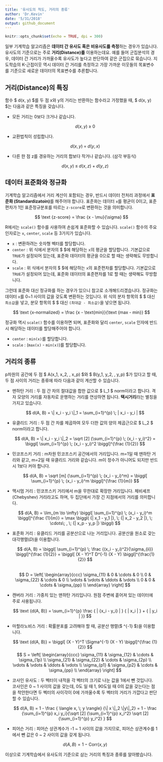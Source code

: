 ```yaml
---
title: '유사도의 척도, 거리의 종류'
author: 'Dr.Kevin'
date: '5/31/2018'
output: github_document
---
```


```r
knitr::opts_chunk$set(echo = TRUE, dpi = 300)
```

일부 기계학습 알고리즘은 **데이터 간 유사도 혹은 비유사도를 측정**하는 경우가 있습니다. 유사도의 기준으로는 주로 **거리(Distance)를** 이용하는데요. 예를 들어 군집분석의 경우, 데이터 간 거리가 가까울수록 유사도가 높다고 판단하여 같은 군집으로 묶습니다. 지도학습의 K-근접이웃 역시 데이터 간 거리를 측정하고 가장 가까운 이웃들의 목표변수를 기준으로 새로운 데이터의 목표변수를 추론합니다. 

## 거리(Distance)의 특징 

함수 $ d(x, y) $를 두 점 x와 y의 거리는 반환하는 함수라고 가정했을 때, $ d(x, y) $는 다음과 같은 특징을 갖습니다.  

  - 모든 거리는 0보다 크거나 같습니다.  
  
    $$ d(x, y) \; \geq \; 0 $$
    
  - 교환법칙이 성립합니다.  
  
    $$ d(x, y) \; = \; d(y, x) $$
  
  - 다른 한 점 z를 경유하는 거리의 합보다 작거나 같습니다. (삼각 부등식)  
  
    $$ d(x, y) \; \leq \; d(x, z) \; + \; d(y, z) $$

## 데이터 표준화와 정규화 

기계학습 알고리즘에서 거리 계산이 포함되는 경우, 반드시 데이터 전처리 과정에서 **표준화 (Standardizatoin)**를 해주어야 합니다. 표준화는 데이터 `x`를 평균이 0이고, 표준편차가 1인 표준정규분포를 따르는 `z-score`로 변환하는 것을 의미합니다. 

  $$ \text {z-score} = \frac {x - \mu}{\sigma} $$

R에서는 `scale()` 함수를 사용하여 손쉽게 표준화할 수 있습니다. `scale()` 함수의 주요 인자로는 `x`, `center`, `scale` 등 3가지가 있습니다.  

  - `x` : 변환하려는 숫자형 벡터를 할당합니다.  
  - `center` : 위 식에서 분자의 $ \mu $에 해당하는 `x`의 평균을 할당합니다. 기본값으로 `TRUE`가 설정되어 있는데, 표준화 데이터의 평균을 0으로 할 때는 생략해도 무방합니다.  
  - `scale` : 위 식에서 분자의 $ \sigma $에 해당하는 `x`의 표준편차를 할당합니다. 기본값으로 `TRUE`가 설정되어 있는데, 표준화 데이터의 표준편차를 1로 할 때는 생략해도 무방합니다.  

그런데 표준화 대신 정규화를 하는 경우가 있으니 참고로 소개해드리겠습니다. 정규화는 데이터 `x`를 0~1 사이의 값을 갖도록 변환하는 것입니다. 위 식의 분자 항목의 $ \mu $ 대신 `최소값`을 넣고, 분모 항목의 $ \sigma $ 대신 `(최대값 - 최소값)`을 넣으면 됩니다. 

  $$ \text {x-normalized} = \frac {x - \text{min}}{\text {max - min}} $$

정규화 역시 `scale()` 함수를 이용하면 되며, 표준화와 달리 `center`, `scale` 인자에 반드시 해당하는 데이터를 할당해주어야 합니다.  

  - `center` : `min(x)`를 할당합니다.  
  - `scale` : (`max(x)` - `min(x)`)를 할당합니다.  

## 거리의 종류 

p차원의 공간에 두 점 $ A(x_1, x_2, \cdots , x_p) $와 $ B(y_1, y_2, \cdots , y_p) $가 있다고 할 때, 두 점 사이의 거리는 종류에 따라 다음과 같이 계산할 수 있습니다.  

  - 맨하탄 거리 : 두 점 간 차의 절대값을 합한 값으로 $ L_1 $ norm이라고 합니다. 격자 모양의 거리를 자동차로 운행하는 거리를 연상하면 됩니다. **택시거리**라는 별칭을 가지고 있습니다.  
  
    $$ d(A, B) = \| x_i - y_i \|_1 = \sum_{i=1}^{p} \; | x_i - y_i | $$  
  
  - 유클리드 거리 : 두 점 간 차를 제곱하여 모두 더한 값의 양의 제곱근으로 $ L_2 $ norm이라고 합니다.
  
    $$ d(A, B) = \| x_i - y_i \|_2 = \sqrt [2] {\sum_{i=1}^{p} \; (x_i - y_i)^2} = \biggl[ \sum_{i=1}^{p} \; (x_i - y_i)^2 \biggl]^{\frac {1}{2}} $$  
  
  - 민코프스키 거리 : m차원 민코프스키 공간에서의 거리입니다. m=1일 때 맨하탄 거리와 같고, m=2일 때 유클리드 거리와 같습니다. m이 정수가 아니어도 되지만 반드시 1보다 커야 합니다.  
  
    $$ d(A, B) = \sqrt [m] {\sum_{i=1}^{p} \; (x_i - y_i)^m} = \biggl[ \sum_{i=1}^{p} \; (x_i - y_i)^m \biggl]^{\frac {1}{m}} $$  
  
  - 맥시멈 거리 : 민코프스키 거리에서 m을 무한대로 확장한 거리입니다. 체비셰프(Chebyshev) 거리라고도 하며, 두 집단에서 가장 긴 지점에서의 거리를 의미합니다.  
  
    $$ d(A, B) = \lim_{m \to \infty} \biggl[ \sum_{i=1}^{p} \; (x_i - y_i)^m \biggl]^{\frac {1}{m}} = \max \biggl( {| x_1 - y_1 |}, \; {| x_2 - y_2 |}, \; \cdots\; , \; {| x_p - y_p |} \biggl) $$
  
  - 표준화 거리 : 유클리드 거리를 공분산으로 나눈 거리입니다. 공분산을 원소로 갖는 대각행렬($D$)을 이용합니다.  
  
    $$ d(A, B) = \biggl[ \sum_{i=1}^{p} \; \frac {(x_i - y_i)^2}{\sigma_{ii}} \biggl]^{\frac {1}{2}} = \biggl[ (X - Y)^T D^{-1} (X - Y) \biggl]^{\frac{1}{2}} $$  
    $$ D = \left[ \begin{array}{ccc} \sigma_{11} & 0 & \cdots & 0 \\ 0 & \sigma_{22} & \cdots & 0 \\ \vdots & \vdots & \ddots & \vdots \\ 0 & 0 & \cdots & \sigma_{pp} \\ \end{array} \right] $$
  
  - 캔버라 거리 : 가중치 있는 맨하탄 거리입니다. 원점 주변에 흩어져 있는 데이터에 주로 사용됩니다.  

    $$ \text {d(A, B)} = \sum_{i=1}^{p} \frac { | {x_i - y_i} | } { | x_i | } + { | y_i | }} $$

  - 마할라노비스 거리 : 확률분포를 고려해야 할 때, 공분산 행렬($ \Sigma^{-1} $)을 이용합니다.

    $$ \text {d(A, B)} = \biggl[ (X - Y)^T \Sigma^{-1} (X - Y) \biggl]^{\frac {1}{2}} $$
    $$ S = \left[ \begin{array}{ccc} \sigma_{11} & \sigma_{12} & \cdots & \sigma_{1p} \\ \sigma_{21} & \sigma_{22} & \cdots & \sigma_{2p} \\ \vdots & \vdots & \ddots & \vdots \\ \sigma_{p1} & \sigma_{p2} & \cdots & \sigma_{pp} \\ \end{array} \right] $$

  - 코사인 유사도 : 두 벡터이 내적을 각 벡터의 크기로 나눈 값을 1에서 뺀 것입니다. 코사인은 0 ~ 1 사이의 값을 갖는데, 0도 일 때 1, 90도일 때 0의 값을 갖는다는 점을 착안한다면 두 벡터의 사이각이 0에 가까울수록 두 벡터의 거리가 가깝다고 판단할 수 있습니다.  
  
    $$ d(A, B) = 1 - \frac { \langle x, \; y \rangle} {\| x \|_2 \|y\|_2} = 1 - \frac {\sum_{i=1}^{p} x_i y_i}{\sqrt [2] {\sum_{i=1}^{p} x_i^2} \sqrt [2] {\sum_{i=1}^{p} y_i^2} } $$

  - 피어슨 거리 : 피어슨 상관계수가 -1 ~ 1 사이의 값을 가지므로, 피어슨 상관계수를 1에서 뺀 값은 0 ~ 2 사이의 값을 갖게 됩니다.  
  
    $$ d(A, B) = 1 - \text {Corr}(x, y) $$  

이상으로 기계학습에서 유사도의 기준으로 삼는 거리의 특징과 종류를 알아봤습니다. 
